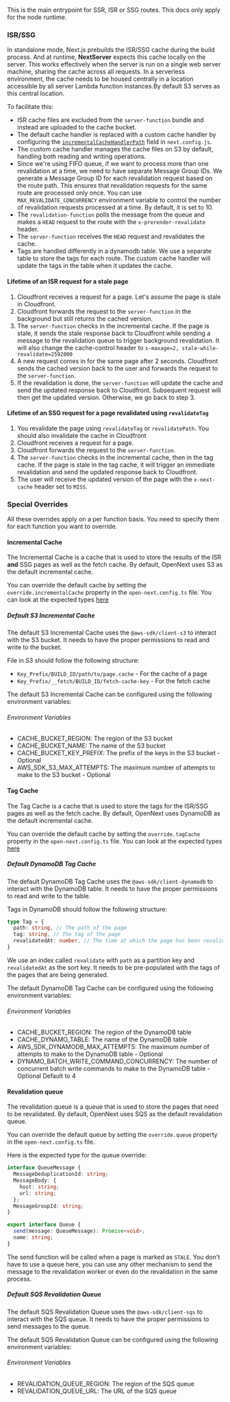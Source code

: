 This is the main entrypoint for SSR, ISR or SSG routes.
This docs only apply for the node runtime.

### ISR/SSG

In standalone mode, Next.js prebuilds the ISR/SSG cache during the build process. And at runtime, **NextServer** expects this cache locally on the server. This works effectively when the server is run on a single web server machine, sharing the cache across all requests. In a serverless environment, the cache needs to be housed centrally in a location accessible by all server Lambda function instances.By default S3 serves as this central location.

To facilitate this:

- ISR cache files are excluded from the `server-function` bundle and instead are uploaded to the cache bucket.
- The default cache handler is replaced with a custom cache handler by configuring the [`incrementalCacheHandlerPath`](https://nextjs.org/docs/app/api-reference/next-config-js/incrementalCacheHandlerPath) field in `next.config.js`.
- The custom cache handler manages the cache files on S3 by default, handling both reading and writing operations.
- Since we're using FIFO queue, if we want to process more than one revalidation at a time, we need to have separate Message Group IDs. We generate a Message Group ID for each revalidation request based on the route path. This ensures that revalidation requests for the same route are processed only once. You can use `MAX_REVALIDATE_CONCURRENCY` environment variable to control the number of revalidation requests processed at a time. By default, it is set to 10.
- The `revalidation-function` polls the message from the queue and makes a `HEAD` request to the route with the `x-prerender-revalidate` header.
- The `server-function` receives the `HEAD` request and revalidates the cache.
- Tags are handled differently in a dynamodb table. We use a separate table to store the tags for each route. The custom cache handler will update the tags in the table when it updates the cache.

#### Lifetime of an ISR request for a stale page

1. Cloudfront receives a request for a page. Let's assume the page is stale in Cloudfront.
2. Cloudfront forwards the request to the `server-function` in the background but still returns the cached version.
3. The `server-function` checks in the incremental cache. If the page is stale, it sends the stale response back to Cloudfront while sending a message to the revalidation queue to trigger background revalidation. It will also change the cache-control header to `s-maxage=2, stale-while-revalidate=2592000`
4. A new request comes in for the same page after 2 seconds. Cloudfront sends the cached version back to the user and forwards the request to the `server-function`.
5. If the revalidation is done, the `server-function` will update the cache and send the updated response back to Cloudfront. Subsequent request will then get the updated version. Otherwise, we go back to step 3.

#### Lifetime of an SSG request for a page revalidated using `revalidateTag`

1. You revalidate the page using `revalidateTag` or `revalidatePath`. You should also invalidate the cache in Cloudfront
2. Cloudfront receives a request for a page. 
3. Cloudfront forwards the request to the `server-function`.
4. The `server-function` checks in the incremental cache, then in the tag cache. If the page is stale in the tag cache, it will trigger an immediate revalidation and send the updated response back to Cloudfront.
5. The user will receive the updated version of the page with the `x-next-cache` header set to `MISS`.

### Special Overrides

All these overrides apply on a per function basis. You need to specify them for each function you want to override.

#### Incremental Cache

The Incremental Cache is a cache that is used to store the results of the ISR **and** SSG pages as well as the fetch cache.
By default, OpenNext uses S3 as the default incremental cache.

You can override the default cache by setting the `override.incrementalCache` property in the `open-next.config.ts` file.
You can look at the expected types [here](https://github.com/sst/open-next/blob/f1b2b78ce622ceae496ee566abf74f07018619f4/packages/open-next/src/cache/incremental/types.ts#L38)

##### Default S3 Incremental Cache

The default S3 Incremental Cache uses the `@aws-sdk/client-s3` to interact with the S3 bucket. It needs to have the proper permissions to read and write to the bucket.

File in S3 should follow the following structure:
- `Key_Prefix/BUILD_ID/path/to/page.cache` - For the cache of a page
- `Key_Prefix/__fetch/BUILD_ID/fetch-cache-key` - For the fetch cache

The default S3 Incremental Cache can be configured using the following environment variables:

###### Environment Variables
- CACHE_BUCKET_REGION: The region of the S3 bucket
- CACHE_BUCKET_NAME: The name of the S3 bucket
- CACHE_BUCKET_KEY_PREFIX: The prefix of the keys in the S3 bucket - Optional
- AWS_SDK_S3_MAX_ATTEMPTS: The maximum number of attempts to make to the S3 bucket - Optional

#### Tag Cache

The Tag Cache is a cache that is used to store the tags for the ISR/SSG pages as well as the fetch cache.
By default, OpenNext uses DynamoDB as the default incremental cache.

You can override the default cache by setting the `override.tagCache` property in the `open-next.config.ts` file.
You can look at the expected types [here](https://github.com/sst/open-next/blob/f1b2b78ce622ceae496ee566abf74f07018619f4/packages/open-next/src/cache/tag/types.ts#L1)

##### Default DynamoDB Tag Cache

The default DynamoDB Tag Cache uses the `@aws-sdk/client-dynamodb` to interact with the DynamoDB table. It needs to have the proper permissions to read and write to the table.

Tags in DynamoDB should follow the following structure:
```typescript 
type Tag = {
  path: string, // The path of the page
  tag: string, // The tag of the page
  revalidatedAt: number, // The time at which the page has been revalidated
}

```
We use an index called `revalidate` with `path` as a partition key and `revalidatedAt` as the sort key.
It needs to be pre-populated with the tags of the pages that are being generated.

The default DynamoDB Tag Cache can be configured using the following environment variables:

###### Environment Variables
- CACHE_BUCKET_REGION: The region of the DynamoDB table
- CACHE_DYNAMO_TABLE: The name of the DynamoDB table
- AWS_SDK_DYNAMODB_MAX_ATTEMPTS: The maximum number of attempts to make to the DynamoDB table - Optional
- DYNAMO_BATCH_WRITE_COMMAND_CONCURRENCY: The number of concurrent batch write commands to make to the DynamoDB table - Optional Default to 4

#### Revalidation queue

The revalidation queue is a queue that is used to store the pages that need to be revalidated.
By default, OpenNext uses SQS as the default revalidation queue.

You can override the default queue by setting the `override.queue` property in the `open-next.config.ts` file.

Here is the expected type for the queue override:
```ts
interface QueueMessage {
  MessageDeduplicationId: string;
  MessageBody: {
    host: string;
    url: string;
  };
  MessageGroupId: string;
}

export interface Queue {
  send(message: QueueMessage): Promise<void>;
  name: string;
}
```
The send function will be called when a page is marked as `STALE`. You don't have to use a queue here, you can use any other mechanism to send the message to the revalidation worker or even do the revalidation in the same process.

##### Default SQS Revalidation Queue

The default SQS Revalidation Queue uses the `@aws-sdk/client-sqs` to interact with the SQS queue. It needs to have the proper permissions to send messages to the queue.

The default SQS Revalidation Queue can be configured using the following environment variables:

###### Environment Variables

- REVALIDATION_QUEUE_REGION: The region of the SQS queue
- REVALIDATION_QUEUE_URL: The URL of the SQS queue